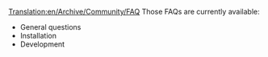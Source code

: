 [[Translation:en/Archive/Community/FAQ]]
Those FAQs are currently available:

* General questions
* Installation
* Development